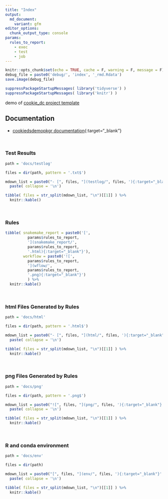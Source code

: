 ```yaml
---
title: "Index"
output: 
  md_document:
    variant: gfm
editor_options:
  chunk_output_type: console
params:
  rules_to_report:
    - exec
    - test
    - job
---
```

<!-- 
The content rendered from this file is used for the jekyll github page.
-->

```r
knitr::opts_chunk$set(echo = TRUE, cache = F, warning = F, message = F)
debug_file = paste0('debug/', 'index', '_rmd.Rdata')
save.image(debug_file)
```


```r
suppressPackageStartupMessages( library('tidyverse') )
suppressPackageStartupMessages( library('knitr') )
```
demo of [cookie_dc project template](https://github.com/erblast/cookie_ds.git)

## Documentation

- [cookiedsdemopkgr documentation](https://erblast.github.io/cookie_ds_demo//cookiedsdemopkgr/index.html){:target="_blank"}

<br> 

### Test Results

```r

path = 'docs/testlog'

files = dir(path, pattern = '.txt$')

mdown_list = paste0("- [", files, "](testlog/", files, '){:target="_blank"}' ) %>%
  paste( collapse = '\n')

tibble( files = str_split(mdown_list, "\n")[[1]] ) %>%
  knitr::kable()
```

<br> 

### Rules

```r
tibble( snakemake_report = paste0('[',
          params$rules_to_report,
          '](snakemake_report/',
          params$rules_to_report,
          '.html){:target="_blank"}'),
        workflow = paste0('![',
          params$rules_to_report,
          '](wflow/',
          params$rules_to_report,
          '.png){:target="_blank"}')
          ) %>%
  knitr::kable()
```

<br> 


### html Files Generated by Rules

```r

path = 'docs/html'

files = dir(path, pattern = '.html$')

mdown_list = paste0("- [", files, "](html/", files, '){:target="_blank"}' ) %>%
  paste( collapse = '\n')

tibble( files = str_split(mdown_list, "\n")[[1]] ) %>%
  knitr::kable()
```

<br> 

### png Files Generated by Rules

```r

path = 'docs/png'

files = dir(path, pattern = '.png$')

mdown_list = paste0("![", files, "](png/", files, '){:target="_blank"}' ) %>%
  paste( collapse = '\n')

tibble( files = str_split(mdown_list, "\n")[[1]] ) %>%
  knitr::kable()
```

<br> 


### R and conda environment

```r

path = 'docs/env'

files = dir(path)

mdown_list = paste0("[", files, "](env/", files, '){:target="_blank"}' ) %>%
  paste( collapse = '\n')

tibble( files = str_split(mdown_list, "\n")[[1]] ) %>%
  knitr::kable()
```

<br> 
